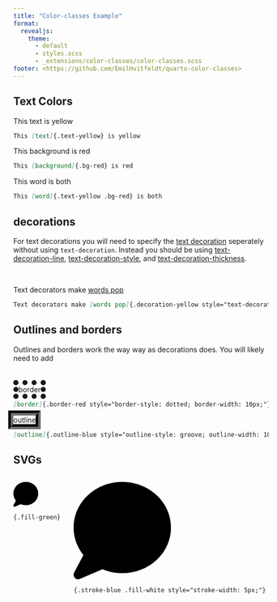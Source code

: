 ```yaml
---
title: "Color-classes Example"
format:
  revealjs: 
    theme: 
      - default
      - styles.scss
      - _extensions/color-classes/color-classes.scss
footer: <https://github.com/EmilHvitfeldt/quarto-color-classes>
---
```


## Text Colors

This [text]{.text-yellow} is yellow

````md
This [text]{.text-yellow} is yellow
````

This [background]{.bg-red} is red

````md
This [background]{.bg-red} is red
````

This [word]{.text-yellow .bg-red} is both

````md
This [word]{.text-yellow .bg-red} is both
````

## decorations

For text decorations you will need to specify the [text decoration](https://developer.mozilla.org/en-US/docs/Web/CSS/text-decoration) seperately without using `text-decoration`. Instead you should be using [text-decoration-line](https://developer.mozilla.org/en-US/docs/Web/CSS/text-decoration-line), [text-decoration-style](https://developer.mozilla.org/en-US/docs/Web/CSS/text-decoration-style), and [text-decoration-thickness](https://developer.mozilla.org/en-US/docs/Web/CSS/text-decoration-thickness).

<br>

Text decorators make [words pop]{.decoration-yellow style="text-decoration-line: underline;"} 

````md
Text decorators make [words pop]{.decoration-yellow style="text-decoration-line: underline;"} 
````

## Outlines and borders

Outlines and borders work the way way as decorations does. You will likely need to add 

<br>


[border]{.border-red style="border-style: dotted; border-width: 10px;"}

````md
[border]{.border-red style="border-style: dotted; border-width: 10px;"}
````

[outline]{.outline-blue style="outline-style: groove; outline-width: 10px;"}

````md
[outline]{.outline-blue style="outline-style: groove; outline-width: 10px;"}
````

## SVGs

::: {.columns}
::: {.column}


[<svg xmlns="http://www.w3.org/2000/svg" viewBox="0 0 512 512" style="max-width:50%;"><!--!Font Awesome Free v7.1.0 by @fontawesome - https://fontawesome.com License - https://fontawesome.com/license/free Copyright 2025 Fonticons, Inc.--><path d="M512 240c0 132.5-114.6 240-256 240-37.1 0-72.3-7.4-104.1-20.7L33.5 510.1c-9.4 4-20.2 1.7-27.1-5.8S-2 485.8 2.8 476.8l48.8-92.2C19.2 344.3 0 294.3 0 240 0 107.5 114.6 0 256 0S512 107.5 512 240z"/></svg>]{.fill-green}

`{.fill-green}`

:::
::: {.column}

[<svg xmlns="http://www.w3.org/2000/svg" viewBox="0 0 512 512" style="max-width:50%;"><!--!Font Awesome Free v7.1.0 by @fontawesome - https://fontawesome.com License - https://fontawesome.com/license/free Copyright 2025 Fonticons, Inc.--><path d="M512 240c0 132.5-114.6 240-256 240-37.1 0-72.3-7.4-104.1-20.7L33.5 510.1c-9.4 4-20.2 1.7-27.1-5.8S-2 485.8 2.8 476.8l48.8-92.2C19.2 344.3 0 294.3 0 240 0 107.5 114.6 0 256 0S512 107.5 512 240z"/></svg>]{.stroke-blue .fill-white style="stroke-width: 5px;"}

`{.stroke-blue .fill-white style="stroke-width: 5px;"}`

:::
:::
